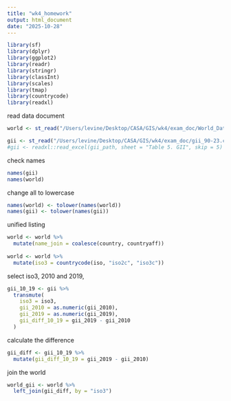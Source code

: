 ```yaml
---
title: "wk4_homework"
output: html_document
date: "2025-10-28"
---
```


```r
library(sf)
library(dplyr)
library(ggplot2)
library(readr)
library(stringr)
library(classInt)
library(scales)
library(tmap)
library(countrycode)
library(readxl)
```


read data document

```r
world <- st_read("/Users/levine/Desktop/CASA/GIS/wk4/exam_doc/World_Data55/World_Countries_Generalized.shp")
```

```r
gii <- st_read("/Users/levine/Desktop/CASA/GIS/wk4/exam_doc/gii_90-23.csv")
#gii <- readxl::read_excel(gii_path, sheet = "Table 5. GII", skip = 5)
```
check names
```r
names(gii)
names(world)
```



change all to lowercase
```r
names(world) <- tolower(names(world)) 
names(gii) <- tolower(names(gii))
```


unified listing
```r
 
world <- world %>%
  mutate(name_join = coalesce(country, countryaff))
         
world <- world %>%
  mutate(iso3 = countrycode(iso, "iso2c", "iso3c"))
```


select iso3, 2010 and 2019, 
```r
gii_10_19 <- gii %>%
  transmute(
    iso3 = iso3,
    gii_2010 = as.numeric(gii_2010),
    gii_2019 = as.numeric(gii_2019),
    gii_diff_10_19 = gii_2019 - gii_2010
  )
```


calculate the difference
```r
gii_diff <- gii_10_19 %>%
  mutate(gii_diff_10_19 = gii_2019 - gii_2010)
```

join the world
```r
world_gii <- world %>%
  left_join(gii_diff, by = "iso3")
```



